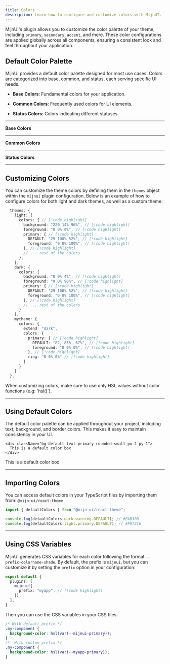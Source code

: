 ```yaml
---
title: Colors
description: Learn how to configure and customize colors with MijnUI.
---
```



MijnUI's plugin allows you to customize the color palette of your theme, including `primary`, `secondary`, `accent`, and more. These color configurations are applied globally across all components, ensuring a consistent look and feel throughout your application.

## Default Color Palette

MijnUI provides a default color palette designed for most use cases. Colors are categorized into base, common, and status, each serving specific UI needs.

- **Base Colors**: Fundamental colors for your application.

- **Common Colors**: Frequently used colors for UI elements.

- **Status Colors**: Colors indicating different statuses.

---

**Base Colors**

<DefaultColorSwatches category="base" />

---

**Common Colors**

<DefaultColorSwatches category="common" />

---

**Status Colors**

<DefaultColorSwatches category="status" />

---

## Customizing Colors

You can customize the theme colors by defining them in the `themes` object within the `mijnui` plugin configuration. Below is an example of how to configure colors for both light and dark themes, as well as a custom theme:

```ts
  themes: {
    light: {
      colors: { // [!code highlight]
        background: "220 14% 96%", // [!code highlight]
        foreground: "0 0% 0%", // [!code highlight]
        primary: { // [!code highlight]
          DEFAULT: "29 100% 52%", // [!code highlight]
          foreground: "0 0% 100%", // [!code highlight]
        }, // [!code highlight]
        // ... rest of the colors
      },
    },
    dark: {
      colors: {
        background: "0 0% 4%", // [!code highlight]
        foreground: "0 0% 96%", // [!code highlight]
        primary: { // [!code highlight]
          DEFAULT: "29 100% 52%", // [!code highlight]
          foreground: "0 0% 100%", // [!code highlight]
        }, // [!code highlight]
        // ... rest of the colors
      }
    },
    mytheme: {
      colors: {
        extend: "dark",
        colors: { 
          primary: { // [!code highlight]
            DEFAULT: "82, 85%, 67%", // [!code highlight]
            foreground: "0 0% 0%", // [!code highlight]
          }, // [!code highlight]
          ring: "0 0% 0%" // [!code highlight]
        }
      }
    }
  },
```

<Alert title="Important" color="danger" >
When customizing colors, make sure to use only HSL values without color functions (e.g: `hsl()`).
</Alert>

---

## Using Default Colors

The default color palette can be applied throughout your project, including text, background, and border colors. This makes it easy to maintain consistency in your UI.

```tsx
<div className="bg-default text-primary rounded-small px-2 py-1">
  This is a default color box
</div>
```

<ComponentPreview className="min-h-28">
  <div className="bg-default text-primary rounded-small px-2 py-1">
    This is a default color box
  </div>
</ComponentPreview>

---

## Importing Colors

You can access default colors in your TypeScript files by importing them from: `@mijn-ui/react-theme`

```ts
import { defaultColors } from "@mijn-ui/react-theme";

console.log(defaultColors.dark.warning.DEFAULT); // #EAB308
console.log(defaultColors.light.primary.DEFAULT); // #F97316
```

---

## Using CSS Variables

MijnUI generates CSS variables for each color following the format `--prefix-colorname-shade`. By default, the prefix is `mijnui`, but you can customize it by setting the `prefix` option in your configuration:

```ts
export default {
  plugins: [
    mijnui({
      prefix: "myapp", // [!code highlight]
    }),
  ],
}
```

Then you can use the CSS variables in your CSS files.

```css
/* With default prefix */
.my-component {
  background-color: hsl(var(--mijnui-primary));
}
/*  With custom prefix */
.my-component {
  background-color: hsl(var(--myapp-primary));
}
```